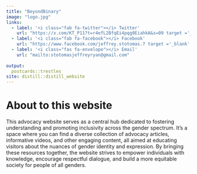 ```yaml
---
title: "BeyondBinary"
image: "logo.jpg"
links:
  - label: '<i class="fab fa-twitter"></i> Twitter'
    url: "https://x.com/KT_P11?t=r4efL2BfqEi4pqg0EiahkA&s=09 target ='_blank'"
  - label: '<i class="fab fa-facebook"></i> Facebook'
    url: "https://www.facebook.com/jeffrey.stotomas.7 target ='_blank'  "
  - label: '<i class="fas fa-envelope"></i> Email'
    url: "mailto:stotomasjeffreyryan@gmail.com"
    
output:
  postcards::trestles
site: distill::distill_website
---
```

 
# About to this website

This advocacy website serves as a central hub dedicated to fostering understanding and promoting inclusivity across the gender spectrum. It's a space where you can find a diverse collection of advocacy articles, informative videos, and other engaging content, all aimed at educating visitors about the nuances of gender identity and expression. By bringing these resources together, the website strives to empower individuals with knowledge, encourage respectful dialogue, and build a more equitable society for people of all genders.

